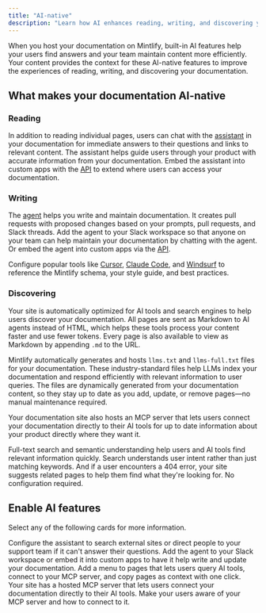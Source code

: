 ```yaml
---
title: "AI-native"
description: "Learn how AI enhances reading, writing, and discovering your documentation"
---
```


When you host your documentation on Mintlify, built-in AI features help your users find answers and your team maintain content more efficiently. Your content provides the context for these AI-native features to improve the experiences of reading, writing, and discovering your documentation.

## What makes your documentation AI-native

### Reading

In addition to reading individual pages, users can chat with the [assistant](/ai/assistant) in your documentation for immediate answers to their questions and links to relevant content. The assistant helps guide users through your product with accurate information from your documentation. Embed the assistant into custom apps with the [API](api-reference/assistant/create-assistant-message) to extend where users can access your documentation.

### Writing

The [agent](/ai/agent) helps you write and maintain documentation. It creates pull requests with proposed changes based on your prompts, pull requests, and Slack threads. Add the agent to your Slack workspace so that anyone on your team can help maintain your documentation by chatting with the agent. Or embed the agent into custom apps via the [API](/api-reference/agent/create-agent-job).

Configure popular tools like [Cursor](/guides/cursor), [Claude Code](/guides/claude-code), and [Windsurf](/guides/windsurf) to reference the Mintlify schema, your style guide, and best practices.

### Discovering

Your site is automatically optimized for AI tools and search engines to help users discover your documentation. All pages are sent as Markdown to AI agents instead of HTML, which helps these tools process your content faster and use fewer tokens. Every page is also available to view as Markdown by appending `.md` to the URL.

Mintlify automatically generates and hosts `llms.txt` and `llms-full.txt` files for your documentation. These industry-standard files help LLMs index your documentation and respond efficiently with relevant information to user queries. The files are dynamically generated from your documentation content, so they stay up to date as you add, update, or remove pages—no manual maintenance required.

Your documentation site also hosts an MCP server that lets users connect your documentation directly to their AI tools for up to date information about your product directly where they want it.

Full-text search and semantic understanding help users and AI tools find relevant information quickly. Search understands user intent rather than just matching keywords. And if a user encounters a 404 error, your site suggests related pages to help them find what they're looking for. No configuration required.

## Enable AI features

Select any of the following cards for more information.

<CardGroup cols={2}>
  <Card title="Assistant" icon="bot-message-square" href="/ai/assistant">
    Configure the assistant to search external sites or direct people to your support team if it can't answer their questions.
  </Card>
  <Card title="Agent" icon="pen-line" href="/ai/agent">
    Add the agent to your Slack workspace or embed it into custom apps to have it help write and update your documentation.
  </Card>
  <Card title="Contextual menu" icon="sparkles" href="/ai/contextual-menu">
    Add a menu to pages that lets users query AI tools, connect to your MCP server, and copy pages as context with one click.
  </Card>
  <Card title="MCP integration" icon="plug" href="/ai/model-context-protocol">
    Your site has a hosted MCP server that lets users connect your documentation directly to their AI tools. Make your users aware of your MCP server and how to connect to it.
  </Card>
</CardGroup>
